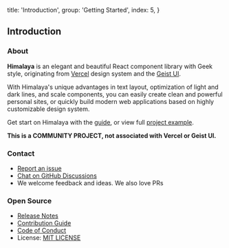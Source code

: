 
  title: 'Introduction',
  group: 'Getting Started',
  index: 5,
}

## Introduction

### About

**Himalaya** is an elegant and beautiful React component library with Geek style,
originating from [Vercel](https://vercel.com?utm_source=geist-ui&utm_campaign=oss) design system and the [Geist UI](https://geist-ui.dev/).

With Himalaya's unique advantages in text layout, optimization of light and dark lines, and scale components,
you can easily create clean and powerful personal sites, or quickly build modern web applications based on highly customizable design system.

Get start on Himalaya with the [guide](/guide/installation),
or view full [project example](https://github.com/red-ninjas/landing-page).

<Note label="" type="warning">
  <b>This is a COMMUNITY PROJECT, not associated with Vercel or Geist UI.</b>
</Note>

### Contact

- [Report an issue](https://github.com/red-ninjas/himalaya-ui/issues/new)
- [Chat on GitHub Discussions](https://github.com/red-ninjas/himalaya-ui/discussions)
- We welcome feedback and ideas. We also love PRs

### Open Source

- [Release Notes](https://github.com/red-ninjas/himalaya-ui/releases)
- [Contribution Guide](https://github.com/red-ninjas/himalaya-ui/blob/master/docs/CONTRIBUTING.md)
- [Code of Conduct](https://github.com/red-ninjas/himalaya-ui/blob/master/docs/CODE_OF_CONDUCT.md)
- License: [MIT LICENSE](https://github.com/red-ninjas/himalaya-ui/blob/master/LICENSE)
